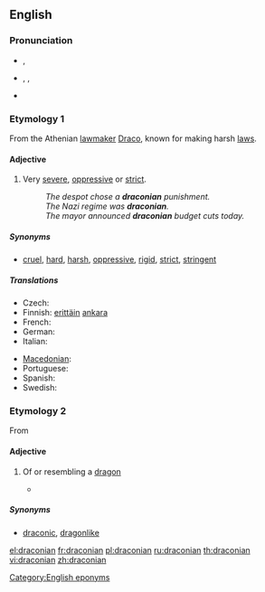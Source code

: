 ==English==

===Pronunciation===
* {{a|UK}} {{IPA|/drəˈkəʊ.ni.ən/|/drækˈəʊ.ni.ən/}}, {{SAMPA|/dr@"k@U.ni.@n/|/dr{k"@U.ni.@n/}}
* {{a|US}} {{enPR|drə-kō'ni-ən}}, {{IPA|/drəˈkoʊ.ni.ən/}}, {{SAMPA|/dr@"koU.ni.@n/}}
* {{audio|en-us-draconian.ogg|Audio (US)}}
*: {{rhymes|əʊniən}}

===Etymology 1===

From the Athenian [[lawmaker]] [[w:Draco (lawgiver)|Draco]], known for making harsh [[law]]s.

====Adjective====
{{en-adj}}

# Very [[severe]], [[oppressive]] or [[strict]].
#: ''The despot chose a '''draconian''' punishment.''
#: ''The Nazi regime was '''draconian'''.''
#: ''The mayor announced '''draconian''' budget cuts today.''

=====Synonyms=====
* {{sense|very severe}} [[cruel]], [[hard]], [[harsh]], [[oppressive]], [[rigid]], [[strict]], [[stringent]]

=====Translations=====
{{trans-top|severe, oppressive or strict}}
* Czech: {{t-|cs|drakonický}}
* Finnish: [[erittäin]] [[ankara]]
* French: {{t|fr|draconien}}
* German: {{t+|de|drakonisch}}
* Italian: {{t+|it|draconiano}}
{{trans-mid}}
* [[Macedonian]]: {{t|mk|драконски|m|tr=drákonski|sc=Cyrl}}
* Portuguese: {{t+|pt|draconiano}}
* Spanish: {{t-|es|draconiano}}
* Swedish: {{t|sv|drakonisk}}
{{trans-bottom}}

===Etymology 2===

From {{etyl|la}} {{term|lang=la|draco||dragon}}

====Adjective====
{{en-adj}}

# {{obsolete|except in fiction}} Of or resembling a [[dragon]]
#*{{quote-book|2006|Steven Erikson|Deadhouse Gates, Book Two|pageurl=http://books.google.com/books?id=Oxnv04gItNAC&pg=PA384|page=384|isbn=0765348799
|passage=The dragon came low to the earth. It defied every image of a '''draconian''' being Kulp had ever seen. }}

=====Synonyms=====
* {{sense|resembling a dragon}} [[draconic]], [[dragonlike]]

[[Category:English eponyms]]

[[el:draconian]]
[[fr:draconian]]
[[pl:draconian]]
[[ru:draconian]]
[[th:draconian]]
[[vi:draconian]]
[[zh:draconian]]